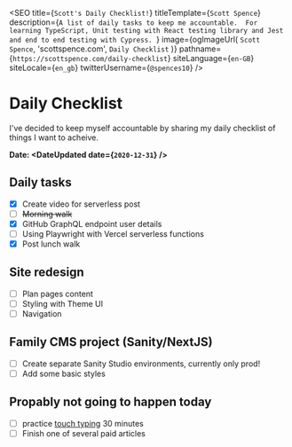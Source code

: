 
<SEO
  title={`Scott's Daily Checklist!`}
  titleTemplate={`Scott Spence`}
  description={`A list of daily tasks to keep me accountable. 
For learning TypeScript, Unit testing with React testing library and Jest and end to end testing with Cypress.
  `}
  image={ogImageUrl(
    `Scott Spence`,
    'scottspence.com',
    `Daily Checklist`
  )}
  pathname={`https://scottspence.com/daily-checklist`}
  siteLanguage={`en-GB`}
  siteLocale={`en_gb`}
  twitterUsername={`@spences10`}
/>

# Daily Checklist

I've decided to keep myself accountable by sharing my daily checklist
of things I want to acheive.

**Date: <DateUpdated date={`2020-12-31`} />**

## Daily tasks

- [x] Create video for serverless post
- [ ] ~~Morning walk~~
- [x] GitHub GraphQL endpoint user details
- [ ] Using Playwright with Vercel serverless functions
- [x] Post lunch walk

## Site redesign

- [ ] Plan pages content
- [ ] Styling with Theme UI
- [ ] Navigation

## Family CMS project (Sanity/NextJS)

- [ ] Create separate Sanity Studio environments, currently only prod!
- [ ] Add some basic styles

## Propably not going to happen today

- [ ] practice [touch typing] 30 minutes
- [ ] Finish one of several paid articles

<PopularPosts />

<!-- Links -->

[cheat sheets]: https://cheatsheets.xyz
[touch typing]: https://www.typingclub.com/
[jamie bradley]: https://twitter.com/jamiebradley234
